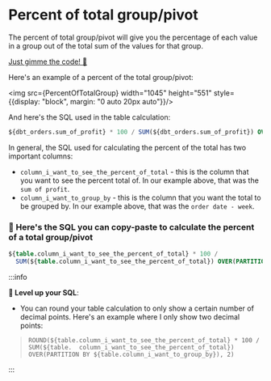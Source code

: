 
# Percent of total group/pivot

The percent of total group/pivot will give you the percentage of each value in a group out of the total sum of the values for that group.

[Just gimme the code! 👾](#-heres-the-sql-you-can-copy-paste-to-calculate-the-percent-of-a-total-group-pivot)

Here's an example of a percent of the total group/pivot:

<img src={PercentOfTotalGroup} width="1045" height="551" style={{display: "block", margin: "0 auto 20px auto"}}/>

And here's the SQL used in the table calculation:

```sql
${dbt_orders.sum_of_profit} * 100 / SUM(${dbt_orders.sum_of_profit}) OVER(PARTITION BY ${dbt_orders.order_date_week})
```

In general, the SQL used for calculating the percent of the total has two important columns:

- `column_i_want_to_see_the_percent_of_total` - this is the column that you want to see the percent total of. In our example above, that was the `sum of profit`.
- `column_i_want_to_group_by` - this is the column that you want the total to be grouped by. In our example above, that was the `order date - week`.

### 👀 Here's the SQL you can copy-paste to calculate the percent of a total group/pivot

```sql
${table.column_i_want_to_see_the_percent_of_total} * 100 / 
  SUM(${table.column_i_want_to_see_the_percent_of_total}) OVER(PARTITION BY ${table.column_i_want_to_group_by})
```

:::info

**💎 Level up your SQL**:

- You can round your table calculation to only show a certain number of decimal points. Here's an example where I only show two decimal points:

 >```ROUND(${table.column_i_want_to_see_the_percent_of_total} * 100 / SUM(${table.  column_i_want_to_see_the_percent_of_total}) OVER(PARTITION BY ${table.column_i_want_to_group_by}), 2)```

:::